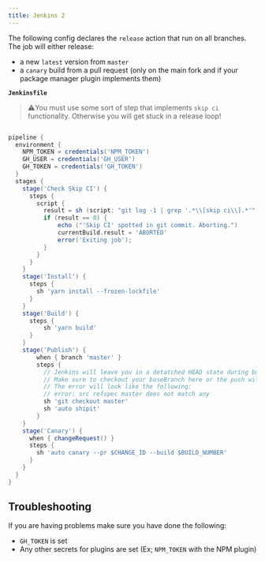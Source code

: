 ```yaml
---
title: Jenkins 2
---
```


The following config declares the `release` action that run on all branches. The job will either release:

- a new `latest` version from `master`
- a `canary` build from a pull request (only on the main fork and if your package manager plugin implements them)

**`Jenkinsfile`**

> :warning:You must use some sort of step that implements `skip ci` functionality. Otherwise you will get stuck in a release loop!

```groovy

pipeline {
  environment {
    NPM_TOKEN = credentials('NPM_TOKEN')
    GH_USER = credentials('GH_USER')
    GH_TOKEN = credentials('GH_TOKEN')
  }
  stages {
    stage('Check Skip CI') {
      steps {
        script {
          result = sh (script: "git log -1 | grep '.*\\[skip ci\\].*'", returnStatus: true)
          if (result == 0) {
              echo ("'Skip CI' spotted in git commit. Aborting.")
              currentBuild.result = 'ABORTED'
              error('Exiting job');
          }
        }
      }
    }
    stage('Install') {
      steps {
        sh 'yarn install --frozen-lockfile'
      }
    }
    stage('Build') {
      steps {
          sh 'yarn build'
      }
    }
    stage('Publish') {
        when { branch 'master' }
        steps {
          // Jenkins will leave you in a detatched HEAD state during builds
          // Make sure to checkout your baseBranch here or the push will fail!
          // The error will look like the following:
          // error: src refspec master does not match any
          sh 'git checkout master'
          sh 'auto shipit'
        }
    }
    stage('Canary') {
      when { changeRequest() }
      steps {
        sh 'auto canary --pr $CHANGE_ID --build $BUILD_NUMBER'
      }
    }
  }
}
```

## Troubleshooting

If you are having problems make sure you have done the following:

- `GH_TOKEN` is set
- Any other secrets for plugins are set (Ex; `NPM_TOKEN` with the NPM plugin)
